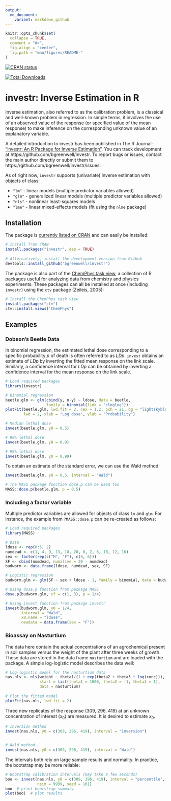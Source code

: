 ```yaml
---
output:
  md_document:
    variant: markdown_github
---
```


<!-- README.md is generated from README.Rmd. Please edit that file -->

```r
knitr::opts_chunk$set(
  collapse = TRUE,
  comment = "#>",
  fig.align = "center",
  fig.path = "man/figures/README-"
)
```

<!-- badges: start -->
[![CRAN status](https://www.r-pkg.org/badges/version/investr)](https://CRAN.R-project.org/package=investr)

[![Total Downloads](https://cranlogs.r-pkg.org/badges/grand-total/investr)](https://cranlogs.r-pkg.org/badges/grand-total/investr)
<!-- badges: end -->


# investr: Inverse Estimation in R

Inverse estimation, also referred to as the calibration problem, is a classical and well-known problem in regression. In simple terms, it involves the use of an observed value of the response (or specified value of the mean response) to make inference on the corresponding unknown value of an explanatory variable. 

A detailed introduction to investr has been published in The R Journal: ["investr: An R Package for Inverse Estimation"](https://journal.r-project.org/archive/2014/RJ-2014-009/index.html). You can track development at https://github.com/bgreenwell/investr. To report bugs or issues, contact the main author directly or submit them to https://github.com/bgreenwell/investr/issues. 

As of right now, `investr` supports (univariate) inverse estimation with objects of class:

* `"lm"` - linear models (multiple predictor variables allowed)
* `"glm"` - generalized linear models (multiple predictor variables allowed)
* `"nls"` - nonlinear least-squares models
* `"lme"` - linear mixed-effects models (fit using the `nlme` package)

## Installation

The package is [currently listed on CRAN](https://cran.r-project.org/package=investr) and can easily be installed:
```r
# Install from CRAN
install.packages("investr", dep = TRUE)
  
# Alternatively, install the development version from GitHub
devtools::install_github("bgreenwell/investr")
```
The package is also part of the [ChemPhys task view](https://cran.r-project.org/view=ChemPhys), a collection of R packages useful for analyzing data from chemistry and physics experiments. These packages can all be installed at once (including `investr`) using the `ctv` package (Zeileis, 2005):
```r
# Install the ChemPhys task view
install.packages("ctv")
ctv::install.views("ChemPhys")
```


## Examples

### Dobson's Beetle Data

In binomial regression, the estimated lethal dose corresponding to a specific probability _p_ of death is often referred to as _LDp_. `invest` obtains an estimate of _LDp_ by inverting the fitted mean response on the link scale. Similarly, a confidence interval for _LDp_ can be obtained by inverting a confidence interval for the mean response on the link scale.
```r
# Load required packages
library(investr)

# Binomial regression
beetle.glm <- glm(cbind(y, n-y) ~ ldose, data = beetle, 
                  family = binomial(link = "cloglog"))
plotFit(beetle.glm, lwd.fit = 2, cex = 1.2, pch = 21, bg = "lightskyblue", 
        lwd = 2, xlab = "Log dose", ylab = "Probability")

# Median lethal dose
invest(beetle.glm, y0 = 0.5)   

# 90% lethal dose
invest(beetle.glm, y0 = 0.9)   

# 99% lethal dose
invest(beetle.glm, y0 = 0.99)  
```

To obtain an estimate of the standard error, we can use the Wald method:
```r
invest(beetle.glm, y0 = 0.5, interval = "Wald")

# The MASS package function dose.p can be used too 
MASS::dose.p(beetle.glm, p = 0.5)
```

### Including a factor variable

Multiple predictor variables are allowed for objects of class `lm` and `glm`. 
For instance, the example from `?MASS::dose.p` can be re-created as follows:
```r
# Load required packages
library(MASS)

# Data
ldose <- rep(0:5, 2)
numdead <- c(1, 4, 9, 13, 18, 20, 0, 2, 6, 10, 12, 16)
sex <- factor(rep(c("M", "F"), c(6, 6)))
SF <- cbind(numdead, numalive = 20 - numdead)
budworm <- data.frame(ldose, numdead, sex, SF)

# Logistic regression
budworm.glm <- glm(SF ~ sex + ldose - 1, family = binomial, data = budworm)

# Using dose.p function from package MASS
dose.p(budworm.glm, cf = c(1, 3), p = 1/4)

# Using invest function from package investr
invest(budworm.glm, y0 = 1/4, 
       interval = "Wald",
       x0.name = "ldose", 
       newdata = data.frame(sex = "F"))
```

### Bioassay on Nasturtium

The data here contain the actual concentrations of an agrochemical present in soil samples versus the weight of the plant after three weeks of growth. These data are stored in the data frame `nasturtium` and are loaded with the package. A simple
log-logistic model describes the data well:
```r
# Log-logistic model for the nasturtium data
nas.nls <- nls(weight ~ theta1/(1 + exp(theta2 + theta3 * log(conc))),
               start = list(theta1 = 1000, theta2 = -1, theta3 = 1),
               data = nasturtium)
               
# Plot the fitted model
plotFit(nas.nls, lwd.fit = 2)
```

Three new replicates of the response (309, 296, 419) at an unknown concentration of interest ($x_0$) are measured. It is desired to estimate $x_0$.
```r
# Inversion method
invest(nas.nls, y0 = c(309, 296, 419), interval = "inversion")


# Wald method
invest(nas.nls, y0 = c(309, 296, 419), interval = "Wald")  
```

The intervals both rely on large sample results and normality. In practice, the bootstrap may be more reliable:
```r
# Bootstrap calibration intervals (may take a few seconds)
boo <- invest(nas.nls, y0 = c(309, 296, 419), interval = "percentile", 
              nsim = 9999, seed = 101)
boo  # print bootstrap summary
plot(boo)  # plot results
```
